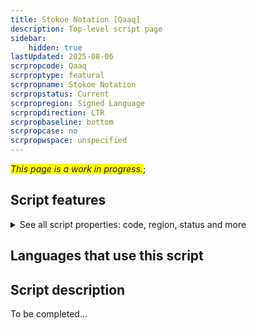 ```yaml
---
title: Stokoe Notation [Qaaq]
description: Top-level script page
sidebar:
    hidden: true
lastUpdated: 2025-08-06
scrpropcode: Qaaq
scrproptype: featural
scrpropname: Stokoe Notation
scrpropstatus: Current
scrpropregion: Signed Language
scrpropdirection: LTR
scrpropbaseline: bottom
scrpropcase: no
scrpropwspace: unspecified
---
```


<span style='background-color:yellow'>_This page is a work in progress._</span>;


## Script features

<details>
<summary> See all script properties: code, region, status and more</summary>
<ScriptInfo />
</details>

## Languages that use this script

<WsList script='Qaaq' wsMax='5' />

## Script description

To be completed...


